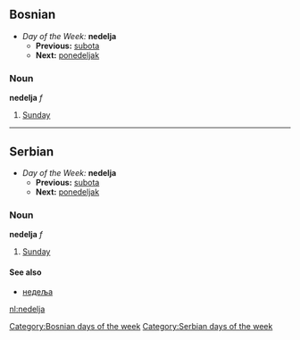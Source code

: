 ==Bosnian==
*''Day of the Week:'' '''nedelja'''
**'''Previous:''' [[subota]]
**'''Next:''' [[ponedeljak]]
===Noun===
'''nedelja''' ''f''
#[[Sunday]]
[[Category:Bosnian days of the week]]
----
==Serbian==
*''Day of the Week:'' '''nedelja'''
**'''Previous:''' [[subota]]
**'''Next:''' [[ponedeljak]]
===Noun===
'''nedelja''' ''f''
#[[Sunday]]
====See also====
*[[недеља]]
[[Category:Serbian days of the week]]

[[nl:nedelja]]